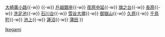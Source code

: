 {{鐵道路線
|模板名稱 = 池上線
|名稱 = [[File:TokyuLogotype.svg|20px|東急電鐵|link=東急電鐵]] <small>[[東急電鐵]]</small> [[池上線]] [[File:Tokyu IK line symbol.svg|18px|IK]]
|代表色 = #ee86a7
|車站列表 = [[五反田站|五反田]]{{-w}} [[大崎廣小路站|大崎廣小路]]{{-w}} <del>{{link-ja|桐谷站|桐ケ谷駅|桐谷}}</del>{{-w}} [[戶越銀座站|戶越銀座]]{{-w}} [[荏原中延站|荏原中延]]{{-w}} [[旗之台站|旗之台]]{{-w}} [[長原站 (東京都)|長原]]{{-w}} [[洗足池站|洗足池]]{{-w}} [[石川台站|石川台]]{{-w}} [[雪谷大塚站|雪谷大塚]]{{-w}} [[御嶽山站|御嶽山]]{{-w}} [[久原站 (東京都)|久原]]{{-w}} [[千鳥町站 (東京都)|千鳥町]]{{-w}} [[池上站 (日本)|池上]]{{-w}} [[蓮沼站|蓮沼]]{{-w}} [[蒲田站|蒲田]]
}}<noinclude>[[Category:東急電鐵路線模板|Ikegami]]</noinclude>